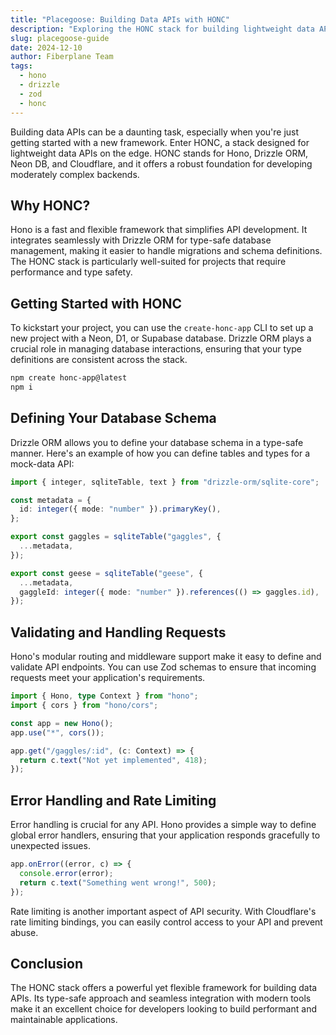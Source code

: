 ```yaml
---
title: "Placegoose: Building Data APIs with HONC"
description: "Exploring the HONC stack for building lightweight data APIs."
slug: placegoose-guide
date: 2024-12-10
author: Fiberplane Team
tags:
  - hono
  - drizzle
  - zod
  - honc
---
```



Building data APIs can be a daunting task, especially when you're just getting started with a new framework. Enter HONC, a stack designed for lightweight data APIs on the edge. HONC stands for Hono, Drizzle ORM, Neon DB, and Cloudflare, and it offers a robust foundation for developing moderately complex backends.

## Why HONC?

Hono is a fast and flexible framework that simplifies API development. It integrates seamlessly with Drizzle ORM for type-safe database management, making it easier to handle migrations and schema definitions. The HONC stack is particularly well-suited for projects that require performance and type safety.

## Getting Started with HONC

To kickstart your project, you can use the `create-honc-app` CLI to set up a new project with a Neon, D1, or Supabase database. Drizzle ORM plays a crucial role in managing database interactions, ensuring that your type definitions are consistent across the stack.

```sh
npm create honc-app@latest
npm i
```

## Defining Your Database Schema

Drizzle ORM allows you to define your database schema in a type-safe manner. Here's an example of how you can define tables and types for a mock-data API:

```typescript
import { integer, sqliteTable, text } from "drizzle-orm/sqlite-core";

const metadata = {
  id: integer({ mode: "number" }).primaryKey(),
};

export const gaggles = sqliteTable("gaggles", {
  ...metadata,
});

export const geese = sqliteTable("geese", {
  ...metadata,
  gaggleId: integer({ mode: "number" }).references(() => gaggles.id),
});
```

## Validating and Handling Requests

Hono's modular routing and middleware support make it easy to define and validate API endpoints. You can use Zod schemas to ensure that incoming requests meet your application's requirements.

```typescript
import { Hono, type Context } from "hono";
import { cors } from "hono/cors";

const app = new Hono();
app.use("*", cors());

app.get("/gaggles/:id", (c: Context) => {
  return c.text("Not yet implemented", 418);
});
```

## Error Handling and Rate Limiting

Error handling is crucial for any API. Hono provides a simple way to define global error handlers, ensuring that your application responds gracefully to unexpected issues.

```typescript
app.onError((error, c) => {
  console.error(error);
  return c.text("Something went wrong!", 500);
});
```

Rate limiting is another important aspect of API security. With Cloudflare's rate limiting bindings, you can easily control access to your API and prevent abuse.

## Conclusion

The HONC stack offers a powerful yet flexible framework for building data APIs. Its type-safe approach and seamless integration with modern tools make it an excellent choice for developers looking to build performant and maintainable applications.

<LinkCard
  title="Explore More with HONC"
  description="Learn more about building data APIs with the HONC stack."
  href="https://dev.to/fiberplane/placegoose-building-data-apis-with-honc-id8"
/> 